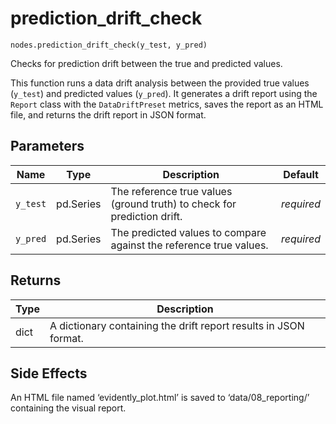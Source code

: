 # prediction_drift_check { #data_science.nodes.prediction_drift_check }

`nodes.prediction_drift_check(y_test, y_pred)`

Checks for prediction drift between the true and predicted values.

This function runs a data drift analysis between the provided true values (`y_test`)
and predicted values (`y_pred`). It generates a drift report using the `Report` class
with the `DataDriftPreset` metrics, saves the report as an HTML file, and returns the
drift report in JSON format.

## Parameters

| Name     | Type      | Description                                                             | Default    |
|----------|-----------|-------------------------------------------------------------------------|------------|
| `y_test` | pd.Series | The reference true values (ground truth) to check for prediction drift. | _required_ |
| `y_pred` | pd.Series | The predicted values to compare against the reference true values.      | _required_ |

## Returns

| Type   | Description                                                      |
|--------|------------------------------------------------------------------|
| dict   | A dictionary containing the drift report results in JSON format. |

## Side Effects

An HTML file named 'evidently_plot.html' is saved to 'data/08_reporting/' containing the visual report.